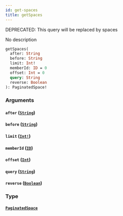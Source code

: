 ```yaml
---
id: get-spaces
title: getSpaces
---
```


<span class="badge badge--warning">DEPRECATED: This query will be replaced by spaces</span>

No description

```graphql
getSpaces(
  after: String
  before: String
  limit: Int!
  memberId: ID = 0
  offset: Int = 0
  query: String
  reverse: Boolean
): PaginatedSpace!

```

### Arguments

#### `after` ([`String`](/docs/graphql/scalars/string))

#### `before` ([`String`](/docs/graphql/scalars/string))

#### `limit` ([`Int!`](/docs/graphql/scalars/int))

#### `memberId` ([`ID`](/docs/graphql/scalars/id))

#### `offset` ([`Int`](/docs/graphql/scalars/int))

#### `query` ([`String`](/docs/graphql/scalars/string))

#### `reverse` ([`Boolean`](/docs/graphql/scalars/boolean))

### Type

#### [`PaginatedSpace`](/docs/graphql/objects/paginated-space)
